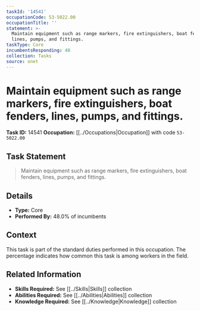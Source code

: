 ```yaml
---
taskId: '14541'
occupationCode: 53-5022.00
occupationTitle: ''
statement: >-
  Maintain equipment such as range markers, fire extinguishers, boat fenders,
  lines, pumps, and fittings.
taskType: Core
incumbentsResponding: 48
collection: Tasks
source: onet
---
```

# Maintain equipment such as range markers, fire extinguishers, boat fenders, lines, pumps, and fittings.

**Task ID:** 14541
**Occupation:** [[../Occupations|Occupation]] with code `53-5022.00`

## Task Statement

> Maintain equipment such as range markers, fire extinguishers, boat fenders, lines, pumps, and fittings.

## Details

- **Type:** Core
- **Performed By:** 48.0% of incumbents

## Context

This task is part of the standard duties performed in this occupation. The percentage indicates how common this task is among workers in the field.

## Related Information

- **Skills Required:** See [[../Skills|Skills]] collection
- **Abilities Required:** See [[../Abilities|Abilities]] collection
- **Knowledge Required:** See [[../Knowledge|Knowledge]] collection
